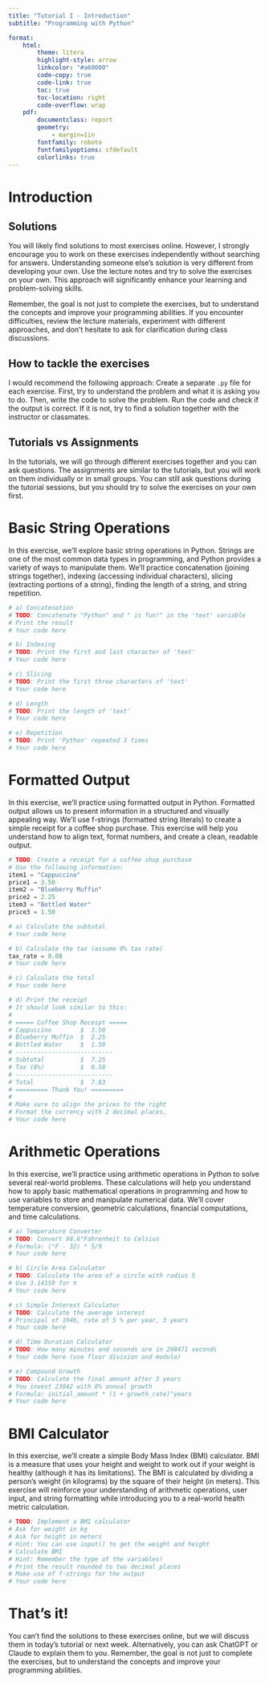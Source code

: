 ```yaml
---
title: "Tutorial I - Introduction"
subtitle: "Programming with Python"

format:
    html:
        theme: litera
        highlight-style: arrow
        linkcolor: "#a60000"
        code-copy: true
        code-link: true
        toc: true
        toc-location: right
        code-overflow: wrap
    pdf: 
        documentclass: report
        geometry:
            - margin=1in
        fontfamily: roboto
        fontfamilyoptions: sfdefault
        colorlinks: true
---
```


# Introduction

## Solutions
You will likely find solutions to most exercises online. However, I strongly encourage you to work on these exercises independently without searching for answers. Understanding someone else's solution is very different from developing your own. Use the lecture notes and try to solve the exercises on your own. This approach will significantly enhance your learning and problem-solving skills.

Remember, the goal is not just to complete the exercises, but to understand the concepts and improve your programming abilities. If you encounter difficulties, review the lecture materials, experiment with different approaches, and don't hesitate to ask for clarification during class discussions.

## How to tackle the exercises
I would recommend the following approach: Create a separate `.py` file for each exercise. First, try to understand the problem and what it is asking you to do. Then, write the code to solve the problem. Run the code and check if the output is correct. If it is not, try to find a solution together with the instructor or classmates.

## Tutorials vs Assignments
In the tutorials, we will go through different exercises together and you can ask questions. The assignments are similar to the tutorials, but you will work on them individually or in small groups. You can still ask questions during the tutorial sessions, but you should try to solve the exercises on your own first. 

# Basic String Operations
In this exercise, we'll explore basic string operations in Python. Strings are one of the most common data types in programming, and Python provides a variety of ways to manipulate them. We'll practice concatenation (joining strings together), indexing (accessing individual characters), slicing (extracting portions of a string), finding the length of a string, and string repetition.

```python
# a) Concatenation
# TODO: Concatenate "Python" and " is fun!" in the 'text' variable
# Print the result
# Your code here

# b) Indexing
# TODO: Print the first and last character of 'text'
# Your code here

# c) Slicing
# TODO: Print the first three characters of 'text'
# Your code here

# d) Length
# TODO: Print the length of 'text'
# Your code here

# e) Repetition
# TODO: Print 'Python' repeated 3 times
# Your code here

```

# Formatted Output
In this exercise, we'll practice using formatted output in Python. Formatted output allows us to present information in a structured and visually appealing way. We'll use f-strings (formatted string literals) to create a simple receipt for a coffee shop purchase. This exercise will help you understand how to align text, format numbers, and create a clean, readable output.

```python
# TODO: Create a receipt for a coffee shop purchase
# Use the following information:
item1 = "Cappuccino"
price1 = 3.50
item2 = "Blueberry Muffin"
price2 = 2.25
item3 = "Bottled Water"
price3 = 1.50

# a) Calculate the subtotal
# Your code here

# b) Calculate the tax (assume 8% tax rate)
tax_rate = 0.08
# Your code here

# c) Calculate the total
# Your code here

# d) Print the receipt 
# It should look similar to this:
#
# ===== Coffee Shop Receipt =====
# Cappuccino        $  3.50
# Blueberry Muffin  $  2.25
# Bottled Water     $  1.50
# ---------------------------
# Subtotal          $  7.25
# Tax (8%)          $  0.58
# ---------------------------
# Total             $  7.83
# ========= Thank You! =========
#
# Make sure to align the prices to the right
# Format the currency with 2 decimal places.
# Your code here
```

# Arithmetic Operations
In this exercise, we'll practice using arithmetic operations in Python to solve several real-world problems. These calculations will help you understand how to apply basic mathematical operations in programming and how to use variables to store and manipulate numerical data. We'll cover temperature conversion, geometric calculations, financial computations, and time calculations.

```python
# a) Temperature Converter
# TODO: Convert 98.6°Fahrenheit to Celsius
# Formula: (°F - 32) * 5/9
# Your code here

# b) Circle Area Calculator
# TODO: Calculate the area of a circle with radius 5
# Use 3.14159 for π
# Your code here

# c) Simple Interest Calculator
# TODO: Calculate the average interest
# Principal of 1946, rate of 5 % per year, 3 years
# Your code here

# d) Time Duration Calculator
# TODO: How many minutes and seconds are in 298471 seconds
# Your code here (use floor division and modulo)

# e) Compound Growth
# TODO: Calculate the final amount after 3 years
# You invest 23842 with 8% annual growth
# Formula: initial_amount * (1 + growth_rate)^years
# Your code here
```

# BMI Calculator
In this exercise, we'll create a simple Body Mass Index (BMI) calculator. BMI is a measure that uses your height and weight to work out if your weight is healthy (although it has its limitations). The BMI is calculated by dividing a person's weight (in kilograms) by the square of their height (in meters). This exercise will reinforce your understanding of arithmetic operations, user input, and string formatting while introducing you to a real-world health metric calculation.

```python
# TODO: Implement a BMI calculator
# Ask for weight in kg
# Ask for height in meters
# Hint: You can use input() to get the weight and height
# Calculate BMI
# Hint: Remember the type of the variables!
# Print the result rounded to two decimal places
# Make use of f-strings for the output
# Your code here
```

# That's it!
You can't find the solutions to these exercises online, but we will discuss them in today's tutorial or next week. Alternatively, you can ask ChatGPT or Claude to explain them to you. Remember, the goal is not just to complete the exercises, but to understand the concepts and improve your programming abilities.
